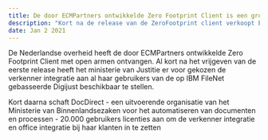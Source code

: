 ```yaml
---
title: De door ECMPartners ontwikkelde Zero Footprint Client is een groot succes
description: "Kort na de release van de ZeroFootprint client verkoopt ECMPartners al 25000 licenties aan de Nederlandse overheid"
date: Jan 2 2021
---
```


De Nederlandse overheid heeft de door ECMPartners ontwikkelde Zero Footprint Client met open armen ontvangen. Al kort na het vrijgeven van de eerste release heeft het ministerie van Justitie er voor gekozen de verkenner integratie aan al haar gebruikers van de op IBM FileNet gebasseerde Digijust beschikbaar te stellen. 

Kort daarna schaft DocDirect - een uitvoerende organisatie van het Ministerie van Binnenlandsezaken voor het automatiseren van documenten en processen - 20.000 gebruikers licenties aan om de verkenner integratie en office integratie bij haar klanten in te zetten
